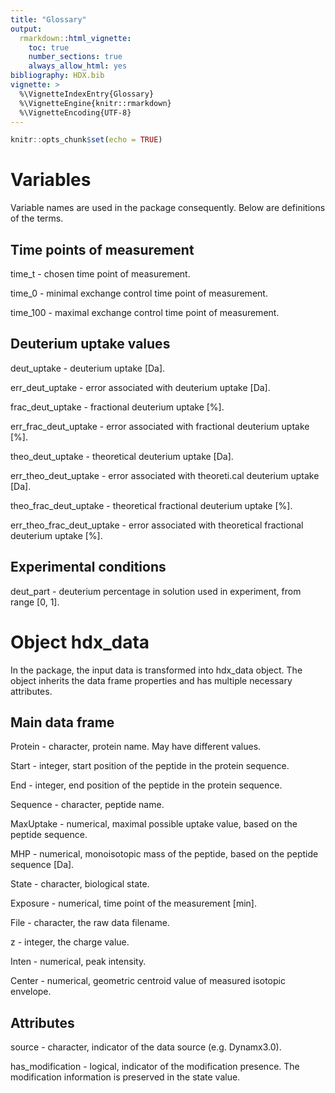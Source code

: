 ```yaml
---
title: "Glossary"
output: 
  rmarkdown::html_vignette:
    toc: true
    number_sections: true
    always_allow_html: yes
bibliography: HDX.bib
vignette: >
  %\VignetteIndexEntry{Glossary}
  %\VignetteEngine{knitr::rmarkdown}
  %\VignetteEncoding{UTF-8}
---
```


```r
knitr::opts_chunk$set(echo = TRUE)
```

# Variables

Variable names are used in the package consequently. Below are definitions of the terms. 

## Time points of measurement

time_t - chosen time point of measurement.

time_0 - minimal exchange control time point of measurement.

time_100 - maximal exchange control time point of measurement.

## Deuterium uptake values

deut_uptake -	deuterium uptake [Da].

err_deut_uptake -	error associated with deuterium uptake [Da].

frac_deut_uptake - fractional deuterium uptake [%].

err_frac_deut_uptake - error associated with fractional deuterium uptake [%].

theo_deut_uptake - theoretical deuterium uptake [Da].

err_theo_deut_uptake - error associated with theoreti.cal deuterium uptake [Da].

theo_frac_deut_uptake - theoretical fractional deuterium uptake [%].

err_theo_frac_deut_uptake - error associated with theoretical fractional deuterium uptake [%].

## Experimental conditions

deut_part - deuterium percentage in solution used in experiment, from range [0, 1].




# Object hdx_data

In the package, the input data is transformed into hdx_data object. The object inherits the data frame properties and has multiple necessary attributes.

## Main data frame

Protein - character, protein name. May have different values.

Start - integer, start position of the peptide in the protein sequence.

End - integer, end position of the peptide in the protein sequence.

Sequence - character, peptide name. 

MaxUptake - numerical, maximal possible uptake value, based on the peptide sequence.

MHP - numerical, monoisotopic mass of the peptide, based on the peptide sequence [Da].

State - character, biological state.

Exposure - numerical, time point of the measurement [min].

File - character, the raw data filename.

z - integer, the charge value.

Inten - numerical, peak intensity.

Center - numerical, geometric centroid value of measured isotopic envelope.


## Attributes

source - character, indicator of the data source (e.g. Dynamx3.0).

has_modification - logical, indicator of the modification presence. The modification information is preserved in the state value.
